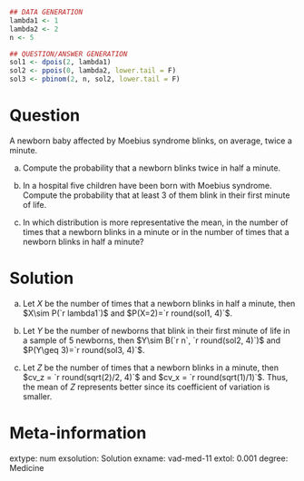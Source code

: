 
```r
## DATA GENERATION
lambda1 <- 1
lambda2 <- 2
n <- 5

## QUESTION/ANSWER GENERATION
sol1 <- dpois(2, lambda1)
sol2 <- ppois(0, lambda2, lower.tail = F)
sol3 <- pbinom(2, n, sol2, lower.tail = F)
```

Question
========
A newborn baby affected by Moebius syndrome blinks, on average, twice a minute.

a. Compute the probability that a newborn blinks twice in half a minute.

a. In a hospital five children have been born with Moebius syndrome. Compute the probability that at least 3 of them blink in their first minute of life.

a. In which distribution is more representative the mean, in the number of times that a newborn blinks in a minute or in the number of times that a newborn blinks in half a minute?


Solution
========

a. Let $X$ be the number of times that a newborn blinks in half a minute, then $X\sim P(`r lambda1`)$ and $P(X=2)=`r round(sol1, 4)`$.

a. Let $Y$ be the number of newborns that blink in their first minute of life in a sample of 5 newborns, then $Y\sim B(`r n`, `r round(sol2, 4)`)$ and $P(Y\geq 3)=`r round(sol3, 4)`$.

a. Let $Z$ be the number of times that a newborn blinks in a minute, then $cv_z = `r round(sqrt(2)/2, 4)`$ and $cv_x = `r round(sqrt(1)/1)`$. Thus, the mean of $Z$ represents better since its coefficient of variation is smaller. 

Meta-information 
================
extype: num
exsolution: Solution
exname: vad-med-11
extol: 0.001
degree: Medicine
 
